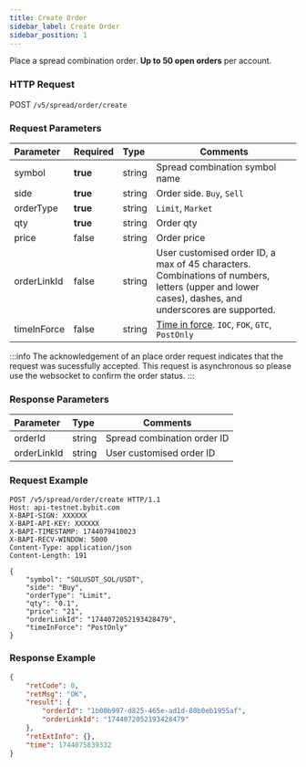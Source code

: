 ```yaml
---
title: Create Order
sidebar_label: Create Order
sidebar_position: 1
---
```

Place a spread combination order. **Up to 50 open orders** per account.

### HTTP Request
POST `/v5/spread/order/create`

### Request Parameters
| Parameter | Required | Type | Comments|
|:----- |:-------|:-----|------ |
|symbol |**true** |string |Spread combination symbol name|
|side |**true** |string |Order side. `Buy`, `Sell`|
|orderType |**true** |string |`Limit`, `Market`|
|qty |**true** |string |Order qty|
|price |false |string |Order price|
|orderLinkId |false |string |User customised order ID, a max of 45 characters. Combinations of numbers, letters (upper and lower cases), dashes, and underscores are supported.|
|timeInForce |false |string |<a href="https://www.bybit.com/en/help-center/article/What-Are-Time-In-Force-TIF-GTC-IOC-FOK">Time in force</a>. `IOC`, `FOK`, `GTC`, `PostOnly`|

:::info
The acknowledgement of an place order request indicates that the request was sucessfully accepted. This request is asynchronous so please use the websocket to confirm the order status.
:::

### Response Parameters
| Parameter | Type | Comments|
|:----- |:-----|----- |
|orderId |string |Spread combination order ID |
|orderLinkId |string |User customised order ID |

### Request Example

```http
POST /v5/spread/order/create HTTP/1.1
Host: api-testnet.bybit.com
X-BAPI-SIGN: XXXXXX
X-BAPI-API-KEY: XXXXXX
X-BAPI-TIMESTAMP: 1744079410023
X-BAPI-RECV-WINDOW: 5000
Content-Type: application/json
Content-Length: 191

{
    "symbol": "SOLUSDT_SOL/USDT",
    "side": "Buy",
    "orderType": "Limit",
    "qty": "0.1",
    "price": "21",
    "orderLinkId": "1744072052193428479",
    "timeInForce": "PostOnly"
}
```

### Response Example
```json
{
    "retCode": 0,
    "retMsg": "OK",
    "result": {
        "orderId": "1b00b997-d825-465e-ad1d-80b0eb1955af",
        "orderLinkId": "1744072052193428479"
    },
    "retExtInfo": {},
    "time": 1744075839332
}
```
